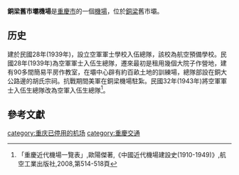 '''銅梁舊市壩機場'''是[[重慶市|重慶市]]的一個[[機場|機場]]，位於[[銅梁|銅梁]]舊市壩。

==历史==
建於民國28年(1939年)，設立空軍軍士學校入伍總隊，該校為航空預備學校。民國28年(1939年)為空軍軍士入伍生總隊，遷來最初是租用幾個大院子作營地，建有90多間簡易平房作教室，在壩中心辟有約百畝土地的訓練場，總隊部設在銅大公路邊的胡氏宗祠。抗戰期間美軍在銅梁機場駐紮。民國32年(1943年)將空軍軍士入伍生總隊改為空軍入伍生總隊<ref>「重慶近代機場一覽表」,歐陽傑著,《中國近代機場建設史(1910-1949)》,航空工業出版社,2008,第514-518頁</ref>。

==參考文獻==
{{Reflist}}

{{重慶機場}}
[[category:重庆已停用的机场|category:重庆已停用的机场]]
[[category:重慶交通|category:重慶交通]]